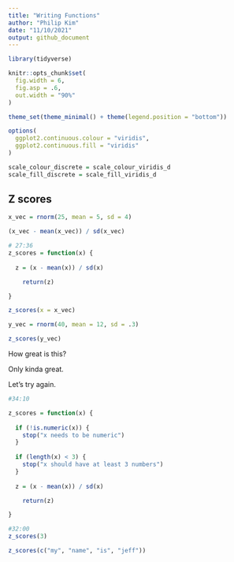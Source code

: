 ```yaml
---
title: "Writing Functions"
author: "Philip Kim"
date: "11/10/2021"
output: github_document
---
```


```r

library(tidyverse)

knitr::opts_chunk$set(
  fig.width = 6,
  fig.asp = .6,
  out.width = "90%"
)

theme_set(theme_minimal() + theme(legend.position = "bottom"))

options(
  ggplot2.continuous.colour = "viridis",
  ggplot2.continuous.fill = "viridis"
)

scale_colour_discrete = scale_colour_viridis_d
scale_fill_discrete = scale_fill_viridis_d

```

## Z scores

```r
x_vec = rnorm(25, mean = 5, sd = 4)

(x_vec - mean(x_vec)) / sd(x_vec)

# 27:36
z_scores = function(x) {
  
  z = (x - mean(x)) / sd(x)

    return(z)

}

z_scores(x = x_vec)

y_vec = rnorm(40, mean = 12, sd = .3)

z_scores(y_vec)
```


How great is this?

Only kinda great.

Let's try again.

```r
#34:10

z_scores = function(x) {
  
  if (!is.numeric(x)) {
    stop("x needs to be numeric")
  }
  
  if (length(x) < 3) {
    stop("x should have at least 3 numbers")
  }
  
  z = (x - mean(x)) / sd(x)

    return(z)

}
```


```r
#32:00
z_scores(3)

z_scores(c("my", "name", "is", "jeff"))
```

